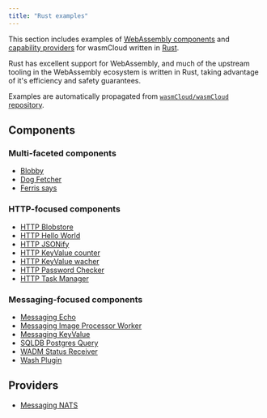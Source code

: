 ```yaml
---
title: "Rust examples"
---
```


This section includes examples of [WebAssembly components](/docs/concepts/components.mdx) and [capability providers](/docs/concepts/providers.mdx) for wasmCloud written in [Rust][rust].

Rust has excellent support for WebAssembly, and much of the upstream tooling in the WebAssembly ecosystem is written in Rust, taking advantage of it's efficiency and
safety guarantees.

Examples are automatically propagated from [`wasmCloud/wasmCloud` repository](https://github.com/wasmCloud/wasmCloud/tree/main/examples/rust).

[rust]: https://www.rust-lang.org

## Components

### Multi-faceted components

- [Blobby](/docs/examples/rust/component/blobby)
- [Dog Fetcher](/docs/examples/rust/component/dog-fetcher)
- [Ferris says](/docs/examples/rust/component/ferris-says)

### HTTP-focused components

- [HTTP Blobstore](/docs/examples/rust/component/http-blobstore)
- [HTTP Hello World](/docs/examples/rust/component/http-hello-world)
- [HTTP JSONify](/docs/examples/rust/component/http-jsonify)
- [HTTP KeyValue counter](/docs/examples/rust/component/http-keyvalue-counter)
- [HTTP KeyValue wacher](/docs/examples/rust/component/http-keyvalue-watcher)
- [HTTP Password Checker](/docs/examples/rust/component/http-password-checker)
- [HTTP Task Manager](/docs/examples/rust/component/http-task-manager)

### Messaging-focused components

- [Messaging Echo](/docs/examples/rust/component/echo-messaging)
- [Messaging Image Processor Worker](/docs/examples/rust/component/messaging-image-processor-worker)
- [Messaging KeyValue](/docs/examples/rust/component/keyvalue-messaging)
- [SQLDB Postgres Query](/docs/examples/rust/component/sqldb-postgres-query)
- [WADM Status Receiver](/docs/examples/rust/component/wadm-status-receiver)
- [Wash Plugin](/docs/examples/rust/component/wash-plugin-rust)

## Providers

- [Messaging NATS](/docs/examples/rust/provider/messaging-nats)

